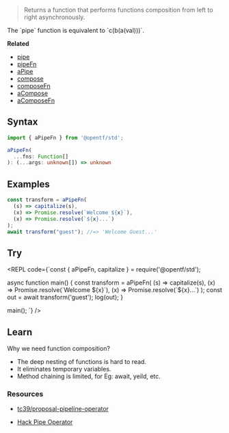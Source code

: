 
> Returns a function that performs functions composition from left to right asynchronously.

<Callout type="default">
  The `pipe` function is equivalent to `c(b(a(val)))`.
</Callout>

**Related**

- [pipe](/Function/pipe)
- [pipeFn](/Function/pipeFn)
- [aPipe](/Async/aPipe)
- [compose](/Function/compose)
- [composeFn](/Function/composeFn)
- [aCompose](/Async/aCompose)
- [aComposeFn](/Async/aComposeFn)

## Syntax

```ts
import { aPipeFn } from '@opentf/std';

aPipeFn(
  ...fns: Function[]
): (...args: unknown[]) => unknown
```

## Examples

```ts
const transform = aPipeFn(
  (s) => capitalize(s),
  (x) => Promise.resolve(`Welcome ${x}`),
  (x) => Promise.resolve(`${x}...`)
);
await transform("guest"); //=> 'Welcome Guest...'
```

## Try

<REPL code={`const { aPipeFn, capitalize } = require('@opentf/std');

async function main() {
const transform = aPipeFn(
(s) => capitalize(s),
(x) => Promise.resolve(\`Welcome \${x}\`),
(x) => Promise.resolve(\`\${x}...\`)
);
const out = await transform('guest');
log(out);
}

main();
`} />

## Learn

Why we need function composition?

- The deep nesting of functions is hard to read.
- It eliminates temporary variables.
- Method chaining is limited, for Eg: await, yeild, etc.

### Resources

- [tc39/proposal-pipeline-operator](https://github.com/tc39/proposal-pipeline-operator)

- [Hack Pipe Operator](https://docs.hhvm.com/hack/expressions-and-operators/pipe)

